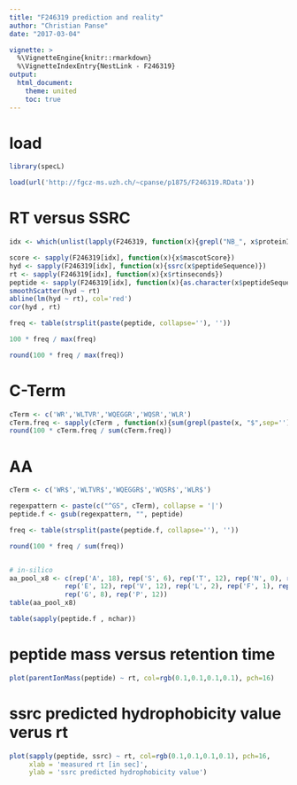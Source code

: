 ```yaml
---
title: "F246319 prediction and reality"
author: "Christian Panse"
date: "2017-03-04"

vignette: >
  %\VignetteEngine{knitr::rmarkdown}
  %\VignetteIndexEntry{NestLink - F246319}
output:
  html_document:
    theme: united	
    toc: true
---
```


# load

```r
library(specL)
```

```r
load(url('http://fgcz-ms.uzh.ch/~cpanse/p1875/F246319.RData'))
```


# RT versus SSRC

```r
idx <- which(unlist(lapply(F246319, function(x){grepl("NB_", x$proteinInformation) && x$mascotScore > 30})))

score <- sapply(F246319[idx], function(x){x$mascotScore})
hyd <- sapply(F246319[idx], function(x){ssrc(x$peptideSequence)})
rt <- sapply(F246319[idx], function(x){x$rtinseconds})
peptide <- sapply(F246319[idx], function(x){as.character(x$peptideSequence)})
smoothScatter(hyd ~ rt)
abline(lm(hyd ~ rt), col='red')
cor(hyd , rt)

```


```r
freq <- table(strsplit(paste(peptide, collapse=''), ''))

100 * freq / max(freq)

round(100 * freq / max(freq))
```


# C-Term

```r
cTerm <- c('WR','WLTVR','WQEGGR','WQSR','WLR')
cTerm.freq <- sapply(cTerm , function(x){sum(grepl(paste(x, "$",sep=''), peptide))})
round(100 * cTerm.freq / sum(cTerm.freq))

```


# AA

```r
cTerm <- c('WR$','WLTVR$','WQEGGR$','WQSR$','WLR$')

regexpattern <- paste(c("^GS", cTerm), collapse = '|')
peptide.f <- gsub(regexpattern, "", peptide)

freq <- table(strsplit(paste(peptide.f, collapse=''), ''))

round(100 * freq / sum(freq))


# in-silico
aa_pool_x8 <- c(rep('A', 18), rep('S', 6), rep('T', 12), rep('N', 0), rep('Q', 0), rep('D', 12), 
              rep('E', 12), rep('V', 12), rep('L', 2), rep('F', 1), rep('Y', 4), rep('W', 1), 
              rep('G', 8), rep('P', 12))
table(aa_pool_x8)

table(sapply(peptide.f , nchar))

```

# peptide mass versus retention time

```r
plot(parentIonMass(peptide) ~ rt, col=rgb(0.1,0.1,0.1,0.1), pch=16)
```

# ssrc predicted hydrophobicity value verus rt

```r
plot(sapply(peptide, ssrc) ~ rt, col=rgb(0.1,0.1,0.1,0.1), pch=16,
     xlab = 'measured rt [in sec]',
     ylab = 'ssrc predicted hydrophobicity value')
```